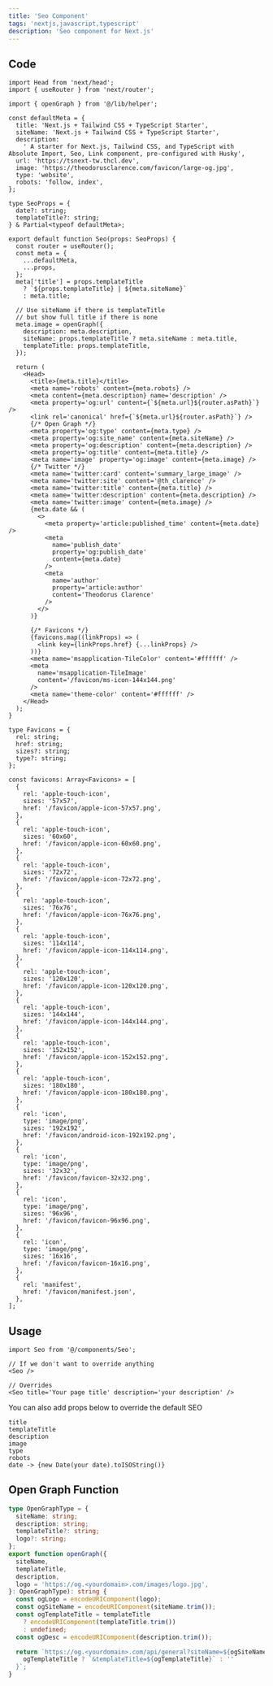 ```yaml
---
title: 'Seo Component'
tags: 'nextjs,javascript,typescript'
description: 'Seo component for Next.js'
---
```


## Code

```tsx
import Head from 'next/head';
import { useRouter } from 'next/router';

import { openGraph } from '@/lib/helper';

const defaultMeta = {
  title: 'Next.js + Tailwind CSS + TypeScript Starter',
  siteName: 'Next.js + Tailwind CSS + TypeScript Starter',
  description:
    ' A starter for Next.js, Tailwind CSS, and TypeScript with Absolute Import, Seo, Link component, pre-configured with Husky',
  url: 'https://tsnext-tw.thcl.dev',
  image: 'https://theodorusclarence.com/favicon/large-og.jpg',
  type: 'website',
  robots: 'follow, index',
};

type SeoProps = {
  date?: string;
  templateTitle?: string;
} & Partial<typeof defaultMeta>;

export default function Seo(props: SeoProps) {
  const router = useRouter();
  const meta = {
    ...defaultMeta,
    ...props,
  };
  meta['title'] = props.templateTitle
    ? `${props.templateTitle} | ${meta.siteName}`
    : meta.title;

  // Use siteName if there is templateTitle
  // but show full title if there is none
  meta.image = openGraph({
    description: meta.description,
    siteName: props.templateTitle ? meta.siteName : meta.title,
    templateTitle: props.templateTitle,
  });

  return (
    <Head>
      <title>{meta.title}</title>
      <meta name='robots' content={meta.robots} />
      <meta content={meta.description} name='description' />
      <meta property='og:url' content={`${meta.url}${router.asPath}`} />
      <link rel='canonical' href={`${meta.url}${router.asPath}`} />
      {/* Open Graph */}
      <meta property='og:type' content={meta.type} />
      <meta property='og:site_name' content={meta.siteName} />
      <meta property='og:description' content={meta.description} />
      <meta property='og:title' content={meta.title} />
      <meta name='image' property='og:image' content={meta.image} />
      {/* Twitter */}
      <meta name='twitter:card' content='summary_large_image' />
      <meta name='twitter:site' content='@th_clarence' />
      <meta name='twitter:title' content={meta.title} />
      <meta name='twitter:description' content={meta.description} />
      <meta name='twitter:image' content={meta.image} />
      {meta.date && (
        <>
          <meta property='article:published_time' content={meta.date} />
          <meta
            name='publish_date'
            property='og:publish_date'
            content={meta.date}
          />
          <meta
            name='author'
            property='article:author'
            content='Theodorus Clarence'
          />
        </>
      )}

      {/* Favicons */}
      {favicons.map((linkProps) => (
        <link key={linkProps.href} {...linkProps} />
      ))}
      <meta name='msapplication-TileColor' content='#ffffff' />
      <meta
        name='msapplication-TileImage'
        content='/favicon/ms-icon-144x144.png'
      />
      <meta name='theme-color' content='#ffffff' />
    </Head>
  );
}

type Favicons = {
  rel: string;
  href: string;
  sizes?: string;
  type?: string;
};

const favicons: Array<Favicons> = [
  {
    rel: 'apple-touch-icon',
    sizes: '57x57',
    href: '/favicon/apple-icon-57x57.png',
  },
  {
    rel: 'apple-touch-icon',
    sizes: '60x60',
    href: '/favicon/apple-icon-60x60.png',
  },
  {
    rel: 'apple-touch-icon',
    sizes: '72x72',
    href: '/favicon/apple-icon-72x72.png',
  },
  {
    rel: 'apple-touch-icon',
    sizes: '76x76',
    href: '/favicon/apple-icon-76x76.png',
  },
  {
    rel: 'apple-touch-icon',
    sizes: '114x114',
    href: '/favicon/apple-icon-114x114.png',
  },
  {
    rel: 'apple-touch-icon',
    sizes: '120x120',
    href: '/favicon/apple-icon-120x120.png',
  },
  {
    rel: 'apple-touch-icon',
    sizes: '144x144',
    href: '/favicon/apple-icon-144x144.png',
  },
  {
    rel: 'apple-touch-icon',
    sizes: '152x152',
    href: '/favicon/apple-icon-152x152.png',
  },
  {
    rel: 'apple-touch-icon',
    sizes: '180x180',
    href: '/favicon/apple-icon-180x180.png',
  },
  {
    rel: 'icon',
    type: 'image/png',
    sizes: '192x192',
    href: '/favicon/android-icon-192x192.png',
  },
  {
    rel: 'icon',
    type: 'image/png',
    sizes: '32x32',
    href: '/favicon/favicon-32x32.png',
  },
  {
    rel: 'icon',
    type: 'image/png',
    sizes: '96x96',
    href: '/favicon/favicon-96x96.png',
  },
  {
    rel: 'icon',
    type: 'image/png',
    sizes: '16x16',
    href: '/favicon/favicon-16x16.png',
  },
  {
    rel: 'manifest',
    href: '/favicon/manifest.json',
  },
];
```

## Usage

```tsx
import Seo from '@/components/Seo';

// If we don't want to override anything
<Seo />

// Overrides
<Seo title='Your page title' description='your description' />
```

You can also add props below to override the default SEO

```text
title
templateTitle
description
image
type
robots
date -> {new Date(your date).toISOString()}
```

## Open Graph Function

```ts
type OpenGraphType = {
  siteName: string;
  description: string;
  templateTitle?: string;
  logo?: string;
};
export function openGraph({
  siteName,
  templateTitle,
  description,
  logo = 'https://og.<yourdomain>.com/images/logo.jpg',
}: OpenGraphType): string {
  const ogLogo = encodeURIComponent(logo);
  const ogSiteName = encodeURIComponent(siteName.trim());
  const ogTemplateTitle = templateTitle
    ? encodeURIComponent(templateTitle.trim())
    : undefined;
  const ogDesc = encodeURIComponent(description.trim());

  return `https://og.<yourdomain>.com/api/general?siteName=${ogSiteName}&description=${ogDesc}&logo=${ogLogo}${
    ogTemplateTitle ? `&templateTitle=${ogTemplateTitle}` : ''
  }`;
}
```
